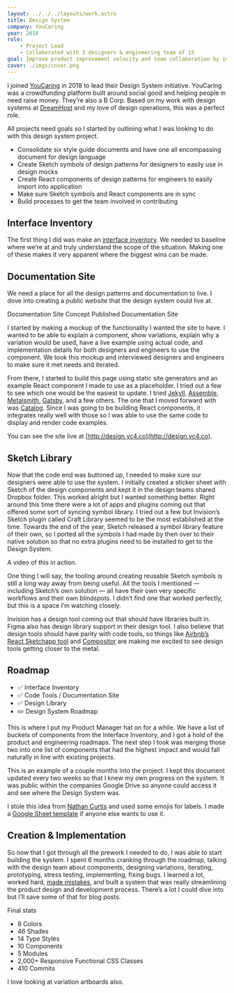 ```yaml
---
layout: ../../../layouts/work.astro
title: Design System
company: YouCaring
year: 2018
role:
    - Project Lead
    - Collaborated with 3 designers & engineering team of 15
goal: Improve product improvement velocity and team collaboration by initiating design systems
cover: ./imgs/cover.png
---
```



I joined [YouCaring](https://youcaring.com/) in 2018 to lead their Design System initiative. YouCaring was a crowdfunding platform built around social good and helping people in need raise money. They’re also a B Corp. Based on my work with design systems at [DreamHost](/work/dreamhost/) and my love of design operations, this was a perfect role.

All projects need goals so I started by outlining what I was looking to do with this design system project.

- Consolidate six style guide documents and have one all encompassing document for design language
- Create Sketch symbols of design patterns for designers to easily use in design mocks
- Create React components of design patterns for engineers to easily import into application
- Make sure Sketch symbols and React components are in sync
- Build processes to get the team involved in contributing

## Interface Inventory

<AssetRow>
	<Asset src={interfaceInventoryGif} alt="Interface Inventory" />
	<Asset src={interfaceInventory} alt="Interface Inventory" />
</AssetRow>

The first thing I did was make an [interface inventory](http://bradfrost.com/blog/post/interface-inventory/). We needed to baseline where we’re at and truly understand the scope of the situation. Making one of these makes it very apparent where the biggest wins can be made.

## Documentation Site

We need a place for all the design patterns and documentation to live. I dove into creating a public website that the design system could live at.

<AssetRow>
	<Asset
		src={docsExample}
		href={docsExample}
		alt="Documentation Site Concept"
	>
		Documentation Site Concept
	</Asset>
	<Asset src={docsReal} href={docsReal} alt="Published Documentation Site">
		Published Documentation Site
	</Asset>
</AssetRow>

I started by making a mockup of the functionality I wanted the site to have. I wanted to be able to explain a component, show variations, explain why a variation would be used, have a live example using actual code, and implementation details for both designers and engineers to use the component. We took this mockup and interviewed designers and engineers to make sure it met needs and iterated.

From there, I started to build this page using static site generators and an example React component I made to use as a placeholder. I tried out a few to see which one would be the easiest to update. I tried [Jekyll](https://jekyllrb.com/), [Assemble](http://assemble.io/), [Metalsmith](http://www.metalsmith.io/), [Gatsby](https://www.gatsbyjs.org/), and a few others. The one that I moved forward with was [Catalog](https://www.catalog.style/). Since I was going to be building React components, it integrates really well with those so I was able to use the same code to display and render code examples.

You can see the site live at [http://design.yc4.co](http://design.yc4.co).

## Sketch Library

Now that the code end was buttoned up, I needed to make sure our designers were able to use the system. I initially created a sticker sheet with Sketch of the design components and kept it in the design teams shared Dropbox folder. This worked alright but I wanted something better. Right around this time there were a lot of apps and plugins coming out that offered some sort of syncing symbol library. I tried out a few but Invision’s Sketch plugin called Craft Library seemed to be the most established at the time. Towards the end of the year, Sketch released a symbol library feature of their own, so I ported all the symbols I had made by then over to their native solution so that no extra plugins need to be installed to get to the Design System.

A video of this in action.

<Asset
	src="https://d3vv6lp55qjaqc.cloudfront.net/items/0N0n2Z2p2A3c452a2P0H/Screen%20Recording%202017-11-20%20at%2002.36%20PM.mov"
	alt="Using Sketch Library"
	type="video"
/>

One thing I will say, the tooling around creating reusable Sketch symbols is still a long way away from being useful. All the tools I mentioned — including Sketch’s own solution — all have their own very specific workflows and their own blindspots. I didn’t find one that worked perfectly, but this is a space I’m watching closely.

Invision has a design tool coming out that should have libraries built in. Figma also has design library support in their design tool. I also believe that design tools should have parity with code tools, so things like [Airbnb’s React Sketchapp tool](http://airbnb.io/react-sketchapp/) and [Compositor](https://compositor.io/) are making me excited to see design tools getting closer to the metal.

## Roadmap

- ✅ Interface Inventory
- ✅ Code Tools / Documentation Site
- ✅ Design Library
- ✏️ Design System Roadmap

This is where I put my Product Manager hat on for a while. We have a list of buckets of components from the Interface Inventory, and I got a hold of the product and engineering roadmaps. The next step I took was merging those two into one list of components that had the highest impact and would fall naturally in line with existing projects.

<Asset src={roadmap} alt="Design System Roadmap" />

This is an example of a couple months into the project. I kept this document updated every two weeks so that I knew my own progress on the system. It was public within the companies Google Drive so anyone could access it and see where the Design System was.

I stole this idea from [Nathan Curtis](https://medium.com/eightshapes-llc/system-features-step-by-step-e69c90982630) and used some emojis for labels. I made a [Google Sheet template](https://docs.google.com/spreadsheets/d/1wmQMPU1c49SkJDvKM7e8dtTVFeeHWLx3M0rumTZB6f4/edit?usp=sharing) if anyone else wants to use it.

## Creation & Implementation

So now that I got through all the prework I needed to do, I was able to start building the system. I spent 6 months cranking through the roadmap, talking with the design team about components, designing variations, iterating, prototyping, stress testing, implementing, fixing bugs. I learned a lot, worked hard, [made mistakes](/post/horizontal-vertical-thinking), and built a system that was really streamlining the product design and development process. There’s a lot I could dive into but I’ll save some of that for blog posts.

<Asset
	src="https://d3vv6lp55qjaqc.cloudfront.net/items/3u3Y1R3G0G3F2U2T0s37/Screen%20Recording%202018-03-26%20at%2007.53%20PM.mov"
	alt="Design System"
	type="video"
/>

Final stats

- 8 Colors
- 46 Shades
- 14 Type Styles
- 10 Components
- 5 Modules
- 2,000+ Responsive Functional CSS Classes
- 410 Commits

I love looking at variation artboards also.

<Asset src={exampleAlerts} href={exampleAlerts} alt="Alert Example" />
<Asset src={exampleButtons} href={exampleButtons} alt="Button Example" />
<Asset src={exampleCards} href={exampleCards} alt="Card Example" />
